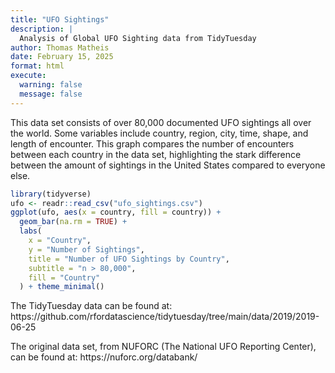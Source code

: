 ```yaml
---
title: "UFO Sightings"
description: |
  Analysis of Global UFO Sighting data from TidyTuesday
author: Thomas Matheis
date: February 15, 2025
format: html
execute:
  warning: false
  message: false
---
```


This data set consists of over 80,000 documented UFO sightings all over the world. Some variables include country, region, city, time, shape, and length of encounter. This graph compares the number of encounters between each country in the data set, highlighting the stark difference between the amount of sightings in the United States compared to everyone else. 

```r
library(tidyverse)
ufo <- readr::read_csv("ufo_sightings.csv")
ggplot(ufo, aes(x = country, fill = country)) +
  geom_bar(na.rm = TRUE) +
  labs(
    x = "Country",
    y = "Number of Sightings",
    title = "Number of UFO Sightings by Country",
    subtitle = "n > 80,000",
    fill = "Country"
  ) + theme_minimal()
```

The TidyTuesday data can be found at: https://github.com/rfordatascience/tidytuesday/tree/main/data/2019/2019-06-25 

The original data set, from NUFORC (The National UFO Reporting Center), can be found at:
https://nuforc.org/databank/
